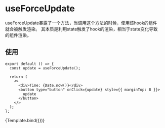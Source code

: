 
<Meta title="Hooks/use-force-update" />



# useForceUpdate

useForceUpdate暴露了一个方法，当调用这个方法的时候，使用该hook的组件就会被触发渲染。
其本质是利用state触发了hook的渲染，相当于state变化导致的组件渲染。

## 使用
```tsx
export default () => {
  const update = useForceUpdate();

  return (
    <>
      <div>Time: {Date.now()}</div>
      <button type="button" onClick={update} style={{ marginTop: 8 }}>
        update
      </button>
    </>
  );
};

```




<Canvas>
  <Story 
    name="positive"
    args={{
      status: 'positive',
      label: 'Positive'
  }}>
    {Template.bind({})}
  </Story>
</Canvas>